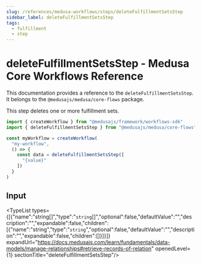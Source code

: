```yaml
---
slug: /references/medusa-workflows/steps/deleteFulfillmentSetsStep
sidebar_label: deleteFulfillmentSetsStep
tags:
  - fulfillment
  - step
---
```



# deleteFulfillmentSetsStep - Medusa Core Workflows Reference

This documentation provides a reference to the `deleteFulfillmentSetsStep`. It belongs to the `@medusajs/medusa/core-flows` package.

This step deletes one or more fulfillment sets.

```ts title="src/workflows/my-workflow.ts"
import { createWorkflow } from "@medusajs/framework/workflows-sdk"
import { deleteFulfillmentSetsStep } from "@medusajs/medusa/core-flows"

const myWorkflow = createWorkflow(
  "my-workflow",
  () => {
    const data = deleteFulfillmentSetsStep([
      "{value}"
    ])
  }
)
```
  

## Input

<TypeList types={[{"name":"string[]","type":"`string`[]","optional":false,"defaultValue":"","description":"","expandable":false,"children":[{"name":"string","type":"`string`","optional":false,"defaultValue":"","description":"","expandable":false,"children":[]}]}]} expandUrl="https://docs.medusajs.com/learn/fundamentals/data-models/manage-relationships#retrieve-records-of-relation" openedLevel={1} sectionTitle="deleteFulfillmentSetsStep"/>
